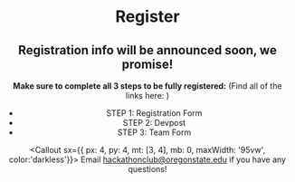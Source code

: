 
<Header sx={{ bg: 'coolBg', mb: 0 }} width="narrow">

# Register

## Registration info will be announced soon, we promise!

**Make sure to complete all 3 steps to be fully registered:**
(Find all of the links here: )

- STEP 1: Registration Form
- STEP 2: Devpost
- STEP 3: Team Form

<Callout sx={{ px: 4, py: 4, mt: [3, 4], mb: 0, maxWidth: '95vw', color:'darkless'}}>
  Email hackathonclub@oregonstate.edu if you have any questions!
</Callout>

</Header>
